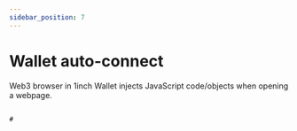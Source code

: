 ```yaml
---
sidebar_position: 7
---
```


# Wallet auto-connect

Web3 browser in 1inch Wallet injects JavaScript code/objects when opening a webpage.

```

#
